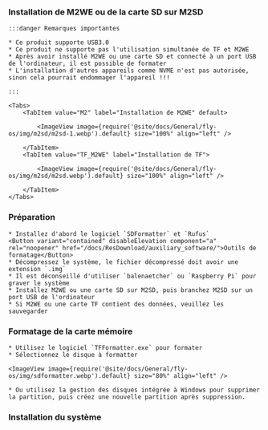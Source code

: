 

### Installation de M2WE ou de la carte SD sur M2SD

    :::danger Remarques importantes

    * Ce produit supporte USB3.0
    * Ce produit ne supporte pas l'utilisation simultanée de TF et M2WE
    * Après avoir installé M2WE ou une carte SD et connecté à un port USB de l'ordinateur, il est possible de formater
    * L'installation d'autres appareils comme NVME n'est pas autorisée, sinon cela pourrait endommager l'appareil !!!

    :::

    <Tabs>
        <TabItem value="M2" label="Installation de M2WE" default>
            
            <ImageView image={require('@site/docs/General/fly-os/img/m2sd/m2sd-1.webp').default} size="100%" align="left" />

        </TabItem>
        <TabItem value="TF_M2WE" label="Installation de TF">
            
            <ImageView image={require('@site/docs/General/fly-os/img/m2sd/m2sd.webp').default} size="100%" align="left" />

        </TabItem>
    </Tabs>

### Préparation

    * Installez d'abord le logiciel `SDFormatter` et `Rufus`
    <Button variant="contained" disableElevation component="a" rel="noopener" href="/docs/ResDownload/auxiliary_software/">Outils de formatage</Button>
    * Décompressez le système, le fichier décompressé doit avoir une extension `.img`
    * Il est déconseillé d'utiliser `balenaetcher` ou `Raspberry Pi` pour graver le système
    * Installez M2WE ou une carte SD sur M2SD, puis branchez M2SD sur un port USB de l'ordinateur
    * Si M2WE ou une carte TF contient des données, veuillez les sauvegarder


### Formatage de la carte mémoire

    * Utilisez le logiciel `TFFormatter.exe` pour formater
    * Sélectionnez le disque à formatter

    <ImageView image={require('@site/docs/General/fly-os/img/sdformatter.webp').default} size="80%" align="left" />

    * Ou utilisez la gestion des disques intégrée à Windows pour supprimer la partition, puis créez une nouvelle partition après suppression.

### Installation du système

<FALSH />
